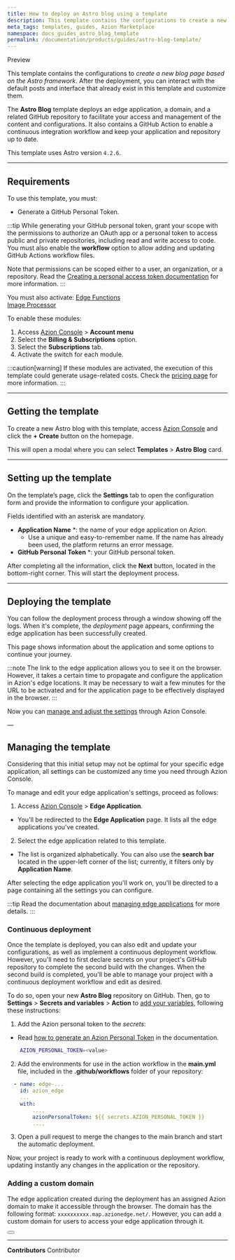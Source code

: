 ```yaml
---
title: How to deploy an Astro blog using a template
description: This template contains the configurations to create a new blog page based on the Astro framework.
meta_tags: templates, guides, Azion Marketplace
namespace: docs_guides_astro_blog_template
permalink: /documentation/products/guides/astro-blog-template/
---
```



<Badge variant="accent">
Preview
</Badge>

This template contains the configurations to *create a new blog page based on the Astro framework*. After the deployment, you can interact with the default posts and interface that already exist in this template and customize them.

The **Astro Blog** template deploys an edge application, a domain, and a related GitHub repository to facilitate your access and management of the content and configurations. It also contains a GitHub Action to enable a continuous integration workflow and keep your application and repository up to date.

This template uses Astro version `4.2.6`.

---

## Requirements

To use this template, you must:

- Generate a GitHub Personal Token.

:::tip
While generating your GitHub personal token, grant your scope with the permissions to authorize an OAuth app or a personal token to access public and private repositories, including read and write access to code. You must also enable the **workflow** option to allow adding and updating GitHub Actions workflow files. 

Note that permissions can be scoped either to a user, an organization, or a repository. Read the [Creating a personal access token documentation](https://docs.github.com/en/authentication/keeping-your-account-and-data-secure/managing-your-personal-access-tokens#creating-a-personal-access-token-classic) for more information.
:::

You must also activate:
<Badge>
[Edge Functions](/en/documentation/products/build/edge-application/edge-functions/)
</Badge>
<br/>
<Badge>
[Image Processor](/en/documentation/products/build/edge-application/image-processor/)
</Badge>

To enable these modules:

1. Access [Azion Console](/en/documentation/products/guides/how-to-access-azion-console/) > **Account menu**
2. Select the **Billing & Subscriptions** option.
3. Select the **Subscriptions** tab.
4. Activate the switch for each module.

:::caution[warning]
If these modules are activated, the execution of this template could generate usage-related costs. Check the [pricing page](https://www.azion.com/en/pricing/) for more information.
:::

---

## Getting the template

To create a new Astro blog with this template, access [Azion Console](https://console.azion.com/) and click the **+ Create** button on the homepage.

This will open a modal where you can select **Templates** > **Astro Blog** card.

---

## Setting up the template

On the template’s page, click the **Settings** tab to open the configuration form and provide the information to configure your application. 

Fields identified with an asterisk are mandatory.

- **Application Name** *: the name of your edge application on Azion.
    - Use a unique and easy-to-remember name. If the name has already been used, the platform returns an error message.
- **GitHub Personal Token** *: your GitHub personal token.

After completing all the information, click the **Next** button, located in the bottom-right corner. This will start the deployment process.

---

## Deploying the template

You can follow the deployment process through a window showing off the logs. When it's complete, the *deployment* page appears, confirming the edge application has been successfully created.

This page shows information about the application and some options to continue your journey.

:::note
The link to the edge application allows you to see it on the browser. However, it takes a certain time to propagate and configure the application in Azion's edge locations. It may be necessary to wait a few minutes for the URL to be activated and for the application page to be effectively displayed in the browser.
:::

Now you can [manage and adjust the settings](#managing-the-template) through Azion Console.

—

## Managing the template

Considering that this initial setup may not be optimal for your specific edge application, all settings can be customized any time you need through Azion Console.

To manage and edit your edge application's settings, proceed as follows:

1. Access [Azion Console](/en/documentation/products/guides/how-to-access-azion-console/) > **Edge Application**.
- You'll be redirected to the **Edge Application** page. It lists all the edge applications you've created. 
2. Select the edge application related to this template. 
- The list is organized alphabetically. You can also use the **search bar** located in the upper-left corner of the list; currently, it filters only by **Application Name**.

After selecting the edge application you'll work on, you'll be directed to a page containing all the settings you can configure.

:::tip
Read the documentation about [managing edge applications](/en/documentation/products/edge-application/first-steps/) for more details.
:::

### Continuous deployment

Once the template is deployed, you can also edit and update your configurations, as well as implement a continuous deployment workflow. However, you'll need to first declare secrets on your project's GitHub repository to complete the second build with the changes. When the second build is completed, you'll be able to manage your project with a continuous deployment workflow and edit as desired.

To do so, open your new **Astro Blog** repository on GitHub. Then, go to **Settings** > **Secrets and variables** > **Action** to [add your variables](https://docs.github.com/en/actions/security-guides/encrypted-secrets), following these instructions:

1. Add the Azion personal token to the *secrets*:
- Read [how to generate an Azion Personal Token](/en/documentation/products/guides/personal-tokens/) in the documentation.

```bash
    AZION_PERSONAL_TOKEN=<value>
```

2. Add the environments for use in the action workflow in the **main.yml** file, included in the **.github/workflows** folder of your repository:

```yml
  - name: edge-...
    id: azion_edge
    ...
    with:
        ....
        azionPersonalToken: ${{ secrets.AZION_PERSONAL_TOKEN }}
        ....

```

3. Open a pull request to merge the changes to the main branch and start the automatic deployment.

Now, your project is ready to work with a continuous deployment workflow, updating instantly any changes in the application or the repository. 

### Adding a custom domain

The edge application created during the deployment has an assigned Azion domain to make it accessible through the browser. The domain has the following format: `xxxxxxxxxx.map.azionedge.net/`. However, you can add a custom domain for users to access your edge application through it.


<Button href="/en/documentation/products/guides/configure-a-domain/" text="go to configuring a domain guide reference" variant="secondary"> 

</Button>

---


**Contributors** <ContributorList>Contributor</ContributorList>
